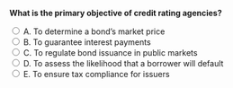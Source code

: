 ::: {.question-block}

<form onsubmit="event.preventDefault(); checkAnswer('module6_mcq_q27')" data-correct-answer="D">
<strong style="display: block;">What is the primary objective of credit rating agencies?</strong>

<label><input type="radio" name="module6_mcq_q27" value="A"> A. To determine a bond’s market price</label><br>
<label><input type="radio" name="module6_mcq_q27" value="B"> B. To guarantee interest payments</label><br>
<label><input type="radio" name="module6_mcq_q27" value="C"> C. To regulate bond issuance in public markets</label><br>
<label><input type="radio" name="module6_mcq_q27" value="D"> D. To assess the likelihood that a borrower will default</label><br>
<label><input type="radio" name="module6_mcq_q27" value="E"> E. To ensure tax compliance for issuers</label><br>
</form>

<div id="feedback-module6_mcq_q27" class="feedback" data-status="" style="display:none;">
✅ Correct: D. Credit rating agencies evaluate the probability of default, providing investors with a measure of credit risk.
</div>

:::
